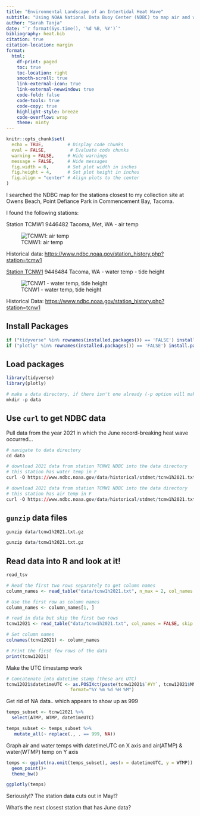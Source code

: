 ```yaml
---
title: "Environmental Landscape of an Intertidal Heat Wave"
subtitle: "Using NOAA National Data Buoy Center (NDBC) to map air and water temperatures in Commencement Bay, Tacoma, WA, during the June 2021 Puget Sound heat wave"
author: "Sarah Tanja"
date: "`r format(Sys.time(), '%d %B, %Y')`" 
bibliography: heat.bib
citation: true
citation-location: margin
format:
  html:
    df-print: paged
    toc: true
    toc-location: right
    smooth-scroll: true
    link-external-icon: true
    link-external-newwindow: true
    code-fold: false
    code-tools: true
    code-copy: true
    highlight-style: breeze
    code-overflow: wrap
    theme: minty
---
```


```r

knitr::opts_chunk$set(
  echo = TRUE,         # Display code chunks
  eval = FALSE,         # Evaluate code chunks
  warning = FALSE,     # Hide warnings
  message = FALSE,     # Hide messages
  fig.width = 6,       # Set plot width in inches
  fig.height = 4,      # Set plot height in inches
  fig.align = "center" # Align plots to the center
)
```

I searched the NDBC map for the stations closest to my collection site at Owens Beach, Point Defiance Park in Commencement Bay, Tacoma.

I found the following stations:

Station TCMW1 9446482 Tacoma, Met, WA - air temp

::: column-margin
![TCMW1: air temp](images/NDBC-TCMW1.jpg)
:::

Historical data: <https://www.ndbc.noaa.gov/station_history.php?station=tcmw1>


[Station TCNW1](https://tidesandcurrents.noaa.gov/stationhome.html?id=9446484) 9446484 Tacoma, WA - water temp - tide height

::: column-margin
![TCNW1 - water temp, tide height](images/NDCB-TCNW1.jpg)
:::

Historical Data: <https://www.ndbc.noaa.gov/station_history.php?station=tcnw1>

## Install Packages

```r

if ("tidyverse" %in% rownames(installed.packages()) == 'FALSE') install.packages('tidyverse')
if ("plotly" %in% rownames(installed.packages()) == 'FALSE') install.packages('plotly')
```

## Load packages

```r
library(tidyverse)
library(plotly)
```


```r
# make a data directory, if there isn't one already (-p option will make one only if it isn't already there, otherwise it will do nothing)
mkdir -p data
```

## Use `curl` to get NDBC data 

Pull data from the year 2021 in which the June record-breaking heat wave occurred...

```r
# navigate to data directory
cd data

# download 2021 data from station TCNW1 NDBC into the data directory
# this station has water temp in F
curl -O https://www.ndbc.noaa.gov/data/historical/stdmet/tcnw1h2021.txt.gz 

# download 2021 data from station TCMW1 NDBC into the data directory
# this station has air temp in F
curl -O https://www.ndbc.noaa.gov/data/historical/stdmet/tcmw1h2021.txt.gz

```
## `gunzip` data files

```r

gunzip data/tcnw1h2021.txt.gz 

gunzip data/tcmw1h2021.txt.gz

```

## Read data into R and look at it!
```r
read_tsv
```


```r
# Read the first two rows separately to get column names
column_names <- read_table("data/tcnw1h2021.txt", n_max = 2, col_names = FALSE)

# Use the first row as column names
column_names <- column_names[1, ]

# read in data but skip the first two rows
tcnw12021 <- read_table("data/tcnw1h2021.txt", col_names = FALSE, skip = 2)

# Set column names
colnames(tcnw12021) <- column_names

# Print the first few rows of the data
print(tcnw12021)
```
Make the UTC timestamp work
```r
# Concatenate into datetime stamp (these are UTC)
tcnw12021$datetimeUTC <- as.POSIXct(paste(tcnw12021$`#YY`, tcnw12021$MM, tcnw12021$DD, tcnw12021$hh, tcnw12021$mm),
                        format="%Y %m %d %H %M")
```

Get rid of NA data.. which appears to show up as 999
```r
temps_subset <- tcnw12021 %>% 
  select(ATMP, WTMP, datetimeUTC)

temps_subset <- temps_subset %>% 
   mutate_all(~ replace(., . == 999, NA))

```


Graph air and water temps with datetimeUTC on X axis and air(ATMP) & water(WTMP) temp on Y axis
```r
temps <- ggplot(na.omit(temps_subset), aes(x = datetimeUTC, y = WTMP)) +
  geom_point()+
  theme_bw()

ggplotly(temps)
```

Seriously!? The station data cuts out in May!?

What's the next closest station that has June data?

